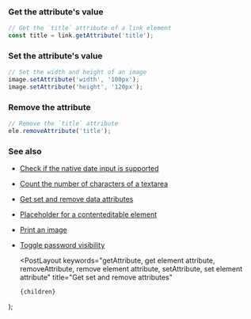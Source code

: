 
### Get the attribute's value

```js
// Get the `title` attribute of a link element
const title = link.getAttribute('title');
```

### Set the attribute's value

```js
// Set the width and height of an image
image.setAttribute('width', '100px');
image.setAttribute('height', '120px');
```

### Remove the attribute

```js
// Remove the `title` attribute
ele.removeAttribute('title');
```

### See also

-   [Check if the native date input is supported](/check-if-the-native-date-input-is-supported)
-   [Count the number of characters of a textarea](/count-the-number-of-characters-of-a-textarea)
-   [Get set and remove data attributes](/get-set-and-remove-data-attributes)
-   [Placeholder for a contenteditable element](/placeholder-for-a-contenteditable-element)
-   [Print an image](/print-an-image)
-   [Toggle password visibility](/toggle-password-visibility)

    <PostLayout
        keywords="getAttribute, get element attribute, removeAttribute, remove element attribute, setAttribute, set element attribute"
        title="Get set and remove attributes"
    >
        {children}
    </PostLayout>
);